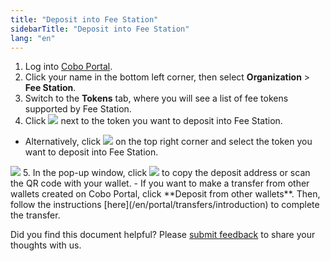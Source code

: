 ```yaml
---
title: "Deposit into Fee Station"
sidebarTitle: "Deposit into Fee Station"
lang: "en"
---
```


1. Log into [Cobo Portal](https://portal.cobo.com/login).
2. Click your name in the bottom left corner, then select **Organization** > **Fee Station**.
3. Switch to the **Tokens** tab, where you will see a list of fee tokens supported by Fee Station.
4. Click <img src="/en/images/fee-station/icon_deposit.svg" className="icon"></img> next to the token you want to deposit into Fee Station.
- Alternatively, click <img src="/en/images/fee-station/icon_deposit.svg" className="icon"></img> on the top right corner and select the token you want to deposit into Fee Station.
<img src="/en/images/fee-station/2.png" className="screenshot_full_screen"/>
5. In the pop-up window, click <img src="/en/images/fee-station/copy.svg" className="icon"></img> to copy the deposit address or scan the QR code with your wallet.
- If you want to make a transfer from other wallets created on Cobo Portal, click **Deposit from other wallets**. Then, follow the instructions [here](/en/portal/transfers/introduction) to complete the transfer.


<Tip>Did you find this document helpful? Please [submit feedback](https://forms.zohopublic.com/cobo/form/DocumentFeedbackForm/formperma/QvLOhxJv1_JMsJ-1dleZ8Itb_7rzN-LtgvsDdxosoVI?referrername=manuals) to share your thoughts with us.</Tip>